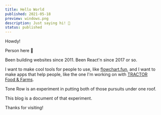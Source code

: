 ```yaml
---
title: Hello World
published: 2021-05-18
preview: windows.png
description: Just saying hi! 👋
status: published
---
```


Howdy!

Person here 👋

Been building websites since 2011. Been React'n since 2017 or so.

I want to make cool tools for people to use, like [flowchart.fun](https://flowchart.fun), and I want to make apps that help people, like the one I'm working on with [TRACTOR Food & Farms](/partnerships/tractor-food-and-farms).

Tone Row is an experiment in putting both of those pursuits under one roof.

This blog is a document of that experiment.

Thanks for visiting!
